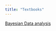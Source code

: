 ```yaml
---
title: "Textbooks"
---
```

 [Bayesian Data analysis](http://www.amazon.com/gp/product/1439840954/ref=as_li_tl?ie=UTF8&camp=1789&creative=390957&creativeASIN=1439840954&linkCode=as2&tag=jarnieassprod-20&linkId=3HFCNUPX52YW2EVV) 